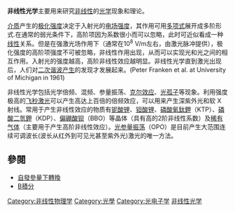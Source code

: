 {{multiple issues|
{{expand|time=2017-10-18T02:29:07+00:00}}
{{expert|time=2017-10-18T02:29:07+00:00}}
{{unreferenced|time=2017-10-18T02:29:07+00:00}}
}}
'''非线性光学'''主要用来研究[[非线性|非线性]]的[[光学|光学]]现象和理论。 

[[介质|介质]]产生的[[极化强度|极化强度]]决定于入射光的[[电场|电场强度]]，其作用可用[[多项式|多项式]]展开成多阶形式.在通常的弱光条件下，高阶项因为系数很小而可以忽略，此时可近似看成一种[[线性|线性]]关系。但是在强激光场作用下（通常在10<sup>8</sup> V/m左右，由激光脉冲提供），极化强度的高阶项强度不可被忽略，非线性作用出现，从而可以实现光和光之间的相互作用。入射光的强度越高，高阶非线性效应越明显。非线性光学直到激光出现后，人们对[[二次谐波产生|二次谐波产生]]的发现才发展起来。(Peter Franken et al. at University of Michigan in 1961)

非线性光学包括光学倍频、混频、参量振荡、[[克尔效应|克尔效应]]、[[孤子_(光学)|光孤子]]等现象。利用强度极高的[[飞秒激光|飞秒激光]]可以产生高达上百倍的倍频效应，可以用来产生深紫外光和软 X 射线。常用于产生非线性效应的物质有[[铌酸锂|铌酸锂]]、[[钽酸锂|钽酸锂]]、[[磷酸氧鈦鉀|磷酸氧鈦鉀]]（KTP）、[[磷酸二氫鉀|磷酸二氫鉀]]（KDP）、[[硼酸钡|偏硼酸钡]]（BBO）等晶体（具有高的2阶非线性系数）及[[稀有气体|稀有气体]]（主要用于产生高阶非线性效应）。[[光参量振荡|光参量振荡]]（OPO）是目前产生大范围连续可调波长(波长从红外到可见光甚至紫外光)激光的唯一方法。

==參閱==
*[[自發參量下轉換|自發參量下轉換]]
*[[B積分|B積分]]

{{Authority control}}
{{physics-stub}}
{{光学}}
{{DEFAULTSORT:F}}
[[Category:非线性物理学|Category:非线性物理学]]
[[Category:光學|Category:光學]]
[[Category:光电子学|Category:光电子学]]
[[Category:非线性光学|]]